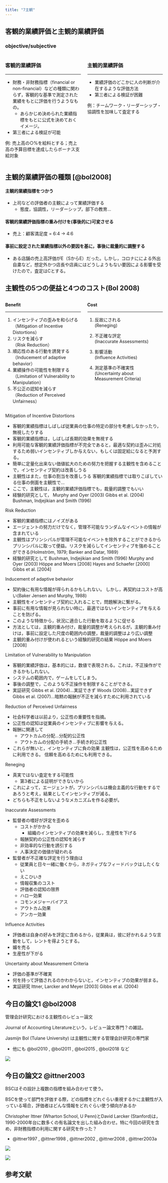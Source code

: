 ```yaml
---
title: "7主観"
---
```


## 客観的業績評価と主観的業績評価 {data-name="客観的業績評価と主観的業績評価"}

### objective/subjective

::: columns
::: {.column width="50%"}
### 客観的業績評価

------------------------------------------------------------------------

-   財務・非財務指標（financial or non-financial）などの種類に関わらず，客観的な基準で測定された業績をもとに評価を行うようなもの。
    -   あらかじめ決められた業績指標をもとに公式を決めておくイメージ。
-   第三者による検証が可能

例: 売上高の○%を給料とする；売上高の予算目標を達成したらボーナス支給対象
:::

::: {.column width="50%"}
### 主観的業績評価

------------------------------------------------------------------------

-   業績評価のどこかに人の判断が介在するような評価方法
-   第三者による検証が困難

例：チームワーク・リーダーシップ・協調性を加味して査定する
:::
:::

## 主観的業績評価の種類 [@bol2008] {data-name="主観的業績評価の種類"}

#### 主観的業績指標をつかう

-   上司などの評価者の主観によって業績評価する
    -   態度，協調性，リーダーシップ，部下の教育...

#### 客観的業績評価指標の重み付けを(事後的に)可変させる

-   売上：顧客満足度 = 6:4 → 4:6

#### 事前に設定された業績指標以外の要因を基に，事後に裁量的に調整する

-   ある店舗の売上高評価がE（SからE）だった。しかし，コロナにによる外出自粛など，想定外かつ店長や店員にはどうしようもない要因による影響を受けたので，査定はCとする。

## 主観性の5つの便益と4つのコスト(Bol 2008) {data-name="主観性の5つの便益と4つのコスト"}

::: columns
::: {.column width="50%"}
::: boxbox
**Benefit**

------------------------------------------------------------------------

1.  インセンティブの歪みを和らげる\
    （Mitigation of Incentive Distortions）
2.  リスクを減らす\
    （Risk Reduction）
3.  順応性のある行動を誘発する（Inducement of adaptive behavior）
4.  業績操作の可能性を制限する（Limitation of Vulnerability to Manipulation）
5.  不公正の認知を減らす\
    （Reduction of Perceived Unfairness）
:::
:::

::: {.column width="50%"}
::: boxbox
**Cost**

------------------------------------------------------------------------

1.  反故にされる\
    (Reneging)

2.  不正確な評定\
    (Inaccurate Assessments)

3.  影響活動\
    (Influence Activities)

4.  測定基準の不確実性\
    (Uncertainty about Measurement Criteria)
:::
:::
:::

::: notes
Mitigation of Incentive Distortions

-   客観的業績指標はしばしば従業員の仕事の特定の部分を考慮しなかったり，無視したりする
-   客観的業績指標は，しばしば長期的効果を無視する
-   利用可能な客観的業績評価指標が不完全であると，最適な契約は歪みに対処するため弱いインセンティブしか与えない，もしくは固定給になると予測する。
-   簡単に定量化出来ない価値拡大のための努力を把握する主観性を含めることで，インセンティブ契約は改善しうる
-   主観性はまた，仕事の割当を改善しうる 客観的業績指標では取りこぼしている仕事の側面を主観性で...
-   ここで，主観性は，主観的業績評価指標でも，裁量的調整でもいい
-   経験的研究として， Murphy and Oyer (2003) Gibbs et al. (2004) Bushman, Indjejikian and Smith (1996)

Risk Reduction

-   客観的業績指標にはノイズがある
-   エージェントの努力だけでなく，管理不可能なランダムなイベントの情報が含まれている
-   主観性はプリンシパルが管理不可能なイベントを除外することができるからプリンシパルに取って便益。リスクを減らしてインセンティブを強めることができる(Holmström, 1979; Banker and Datar, 1989)
-   経験的研究として Bushman, Indjejikian and Smith (1996) Murphy and Oyer (2003) Höppe and Moers \[2008\] Hayes and Schaefer \[2000\] Gibbs et al. \[2004\]

Inducement of adaptive behavior

-   契約後に有用な情報が得られるかもしれない。 しかし，再契約はコストが高い(Baker Jensen and Murphy, 1988)
-   主観性をインセンティブ契約に入れることで，問題解決に繋がる。
-   事前に有用な情報が見られない時に，最適ではないインセンティブを与えることを防げる。
-   このような特徴から，状況に適合した行動を取るように促せる
-   方法としては，主観的重み付け，裁量的調整が考えられるが，主観的重み付けは，事前に設定した尺度の範囲内の調整，裁量的調整はより広い調整
-   主観的重み付けが使われるという経験的研究の結果 Höppe and Moers \[2008\]

Limitation of Vulnerability to Manipulation

-   客観的業績評価は，基本的には，数値で表現される。これは，不正操作ができるかもしれない。
-   システムの範囲内で，ゲームをしてしまう。
-   事後の調整で，このような不正操作を制限することができる。
-   実証研究 Gibbs et al. (2004)...実証できず Woods (2008)...実証できず Gibbs et al. (2007)...暗黙の報酬が不正を減らすために利用されている

Reduction of Perceived Unfairness

-   社会科学者は以前より，公正性の重要性を指摘。
-   公正性の認知は従業員のインセンティブに影響を与える。
-   報酬に関連して
    -   アウトカムの分配...分配的公正性
    -   アウトカムの分配の手続き...手続き的公正性
-   これらが無いと，インセンティブに負の効果 主観性は，公正性を高めるために利用できる。 信頼を高めるためにも利用できる。

Reneging

-   真実ではない査定をする可能性
    -   第3者による証明ができないから
-   これによって，エージェントが，プリンシパルは機会主義的な行動をするであろうと考え，結果としてインセンティブが減る。
-   どちらも不正をしないようなメカニズムを作る必要が。

Inaccurate Assessments

-   監督者の嗜好が評定を歪める
    -   コストがかかる
        -   組織のインセンティブの効果を減らし，生産性を下げる
    -   報酬契約の公正性の認知を減らす
    -   非効率的な行動を誘引する
    -   人事決定の価値が疑われる
-   監督者が不正確な評定を行う理由は
    -   従業員と日々一緒に働くから，ネガティブなフィードバックはしたくない
    -   えこひいき
    -   情報収集のコスト
    -   評価者の認知の限界
    -   ハロー効果
    -   コモンメジャーバイアス
    -   アウトカム効果
    -   アンカー効果

Influence Activities

-   評価者は自身の好みを評定に含めるから，従業員は，彼に好かれるような言動をして，レントを得ようとする。
-   媚を売る
-   生産性が下がる

Uncertainty about Measurement Criteria

-   評価の基準が不確実
-   何を持って評価されるのかわからないと，インセンティブの効果が弱まる。
-   実証研究 Ittner, Larcker and Meyer \[2003\] Gibbs et al. (2004)
:::

## 今日の論文1 @bol2008 {data-name="今日の論文"}

管理会計研究における主観性のレビュー論文

Journal of Accounting Literatureという，レビュー論文専門？の雑誌。

Jasmijn Bol (Tulane University) は主観性に関する管理会計研究の専門家

-   他にも @bol2010 , @bol2011 , @bol2015 , @bol2018 など

![](images/Screenshot%202023-05-29%20at%2014.09.52.png){fig-align="right"}

## 今日の論文2 @ittner2003

BSCはその設計上複数の指標を組み合わせて使う。

BSCを使って部門を評価する際，どの指標をどれぐらい重視するかに主観性が入っている場合，評価者はどんな情報をどれぐらい使う傾向があるか

Christopher Ittner (Wharton School, U Penn)とDavid Larcker (Stanford)は，1990-2000年台に数多くの有名論文を出した組み合わせ。特に今回の研究を含め，非財務指標の利用に関する研究を作った？

-   @ittner1997 , @ittner1998 , @ittner2002 , @ittner2008 , @ittner2003a

::: {layout="[1,1]"}
![](images/Screenshot%202023-05-29%20at%2014.21.48.png)

![](images/Screenshot%202023-05-29%20at%2014.24.15.png)
:::

## 参考文献
